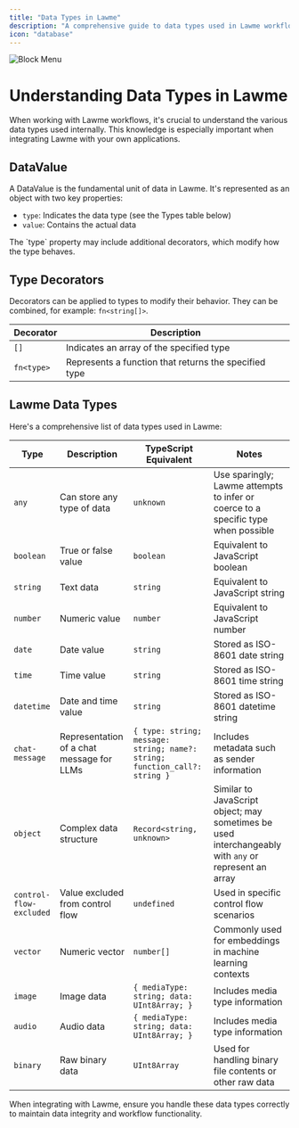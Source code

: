 ```yaml
---
title: "Data Types in Lawme"
description: "A comprehensive guide to data types used in Lawme workflows"
icon: "database"
---
```



![Block Menu](/assets/block_menu.gif)

# Understanding Data Types in Lawme

When working with Lawme workflows, it's crucial to understand the various data types used internally. This knowledge is especially important when integrating Lawme with your own applications.

## DataValue

A DataValue is the fundamental unit of data in Lawme. It's represented as an object with two key properties:

- `type`: Indicates the data type (see the Types table below)
- `value`: Contains the actual data

<Callout type="info">
  The `type` property may include additional decorators, which modify how the type behaves.
</Callout>

## Type Decorators

Decorators can be applied to types to modify their behavior. They can be combined, for example: `fn<string[]>`.

| Decorator  | Description                                                   |
|------------|---------------------------------------------------------------|
| `[]`       | Indicates an array of the specified type                      |
| `fn<type>` | Represents a function that returns the specified type         |

## Lawme Data Types

Here's a comprehensive list of data types used in Lawme:

| Type                    | Description                                       | TypeScript Equivalent                                         | Notes                                                                                                    |
|-------------------------|---------------------------------------------------|---------------------------------------------------------------|----------------------------------------------------------------------------------------------------------|
| `any`                   | Can store any type of data                        | `unknown`                                                     | Use sparingly; Lawme attempts to infer or coerce to a specific type when possible                       |
| `boolean`               | True or false value                               | `boolean`                                                     | Equivalent to JavaScript boolean                                                                         |
| `string`                | Text data                                         | `string`                                                      | Equivalent to JavaScript string                                                                          |
| `number`                | Numeric value                                     | `number`                                                      | Equivalent to JavaScript number                                                                          |
| `date`                  | Date value                                        | `string`                                                      | Stored as ISO-8601 date string                                                                           |
| `time`                  | Time value                                        | `string`                                                      | Stored as ISO-8601 time string                                                                           |
| `datetime`              | Date and time value                               | `string`                                                      | Stored as ISO-8601 datetime string                                                                       |
| `chat-message`          | Representation of a chat message for LLMs         | `{ type: string; message: string; name?: string; function_call?: string }` | Includes metadata such as sender information                                                             |
| `object`                | Complex data structure                            | `Record<string, unknown>`                                     | Similar to JavaScript object; may sometimes be used interchangeably with `any` or represent an array    |
| `control-flow-excluded` | Value excluded from control flow                  | `undefined`                                                   | Used in specific control flow scenarios                                                                  |
| `vector`                | Numeric vector                                    | `number[]`                                                    | Commonly used for embeddings in machine learning contexts                                                |
| `image`                 | Image data                                        | `{ mediaType: string; data: UInt8Array; }`                    | Includes media type information                                                                          |
| `audio`                 | Audio data                                        | `{ mediaType: string; data: UInt8Array; }`                    | Includes media type information                                                                          |
| `binary`                | Raw binary data                                   | `UInt8Array`                                                  | Used for handling binary file contents or other raw data                                                 |

<Callout type="warning">
  When integrating with Lawme, ensure you handle these data types correctly to maintain data integrity and workflow functionality.
</Callout>
